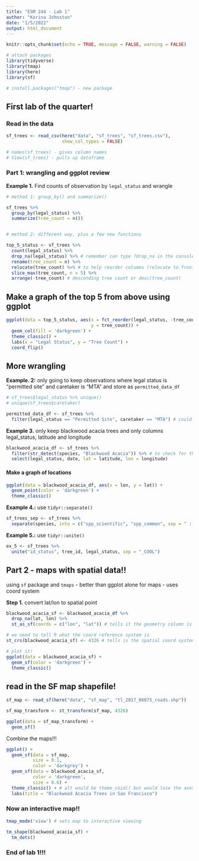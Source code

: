 ```yaml
---
title: "ESM 244 - Lab 1"
author: "Karina Johnston"
date: "1/5/2022"
output: html_document
---
```


```r
knitr::opts_chunk$set(echo = TRUE, message = FALSE, warning = FALSE)

# attach packages
library(tidyverse)
library(tmap)
library(here)
library(sf)

# install.packages("tmap") - new package
```

## First lab of the quarter!

### Read in the data

```r

sf_trees <- read_csv(here("data", "sf_trees", "sf_trees.csv"),
                     show_col_types = FALSE)

# names(sf_trees) - gives column names
# View(sf_trees) - pulls up dataframe
```

### Part 1: wrangling and ggplot review 

**Example 1.** Find counts of observation by `legal_status` and wrangle

```r
# method 1: group_by() and summarize()

sf_trees %>% 
  group_by(legal_status) %>% 
  summarize(tree_count = n())


# method 2: different way, plus a few new functions

top_5_status <- sf_trees %>% 
  count(legal_status) %>% 
  drop_na(legal_status) %>% # remember can type ?drop_na in the console to see
  rename(tree_count = n) %>% 
  relocate(tree_count) %>% # to help reorder columms (relocate to front)!!
  slice_max(tree_count, n = 5) %>% 
  arrange(-tree_count) # descending tree count or desc(tree_count)

```

## Make a graph of the top 5 from above using ggplot

```r
ggplot(data = top_5_status, aes(x = fct_reorder(legal_status, -tree_count), 
                                y = tree_count)) +
  geom_col(fill = 'darkgreen') +
  theme_classic() +
  labs(x = "Legal Status", y = "Tree Count") +
  coord_flip()

```

## More wrangling

**Example. 2:** only going to keep observations where legal status is "permitted site" and caretaker is "MTA" and store as `permitted_data_df`

```r
# sf_trees$legal_status %>% unique()
# unique(sf_trees$caretaker)

permitted_data_df <- sf_trees %>% 
  filter(legal_status == "Permitted Site", caretaker == "MTA") # could also use an "&"

```

**Example 3.** only keep blackwood acacia trees and only columns legal_status, latitude and longitude

```r
blackwood_acacia_df <- sf_trees %>% 
  filter(str_detect(species, "Blackwood Acacia")) %>% # to check for the string
  select(legal_status, date, lat = latitude, lon = longitude)

```

#### Make a graph of locations

```r
ggplot(data = blackwood_acacia_df, aes(x = lon, y = lat)) +
  geom_point(color = 'darkgreen') +
  theme_classic()

```

**Example 4.:** use `tidyr::separate()`

```r
sf_trees_sep <- sf_trees %>% 
  separate(species, into = c("spp_scientific", "spp_common", sep = " :: "))

```

**Example 5.:** use `tidyr::unite()`

```r
ex_5 <- sf_trees %>% 
  unite("id_status", tree_id, legal_status, sep = "_COOL")

```

## Part 2 - maps with spatial data!!

using `sf` package and `tmaps` - better than ggplot alone for maps - uses coord system

**Step 1.** convert lat/lon to spatial point

```r
blackwood_acacia_sf <- blackwood_acacia_df %>% 
  drop_na(lat, lon) %>% 
  st_as_sf(coords = c("lon", "lat")) # tells it the geometry column is spatial

# we need to tell R what the coord reference system is
st_crs(blackwood_acacia_sf) <- 4326 # tells is the spatial coord system

# plot it!
ggplot(data = blackwood_acacia_sf) +
  geom_sf(color = 'darkgreen') +
  theme_classic()

```

## read in the SF map shapefile!

```r
sf_map <- read_sf(here("data", "sf_map", "tl_2017_06075_roads.shp"))

sf_map_transform <- st_transform(sf_map, 4326)

ggplot(data = sf_map_transform) +
  geom_sf()
```

Combine the maps!!!

```r
ggplot() +
  geom_sf(data = sf_map,
          size = 0.1, 
          color = 'darkgrey') +
  geom_sf(data = blackwood_acacia_sf,
          color = 'darkgreen',
          size = 0.6) +
  theme_classic() + # alt would be theme_void() but would lose the axes
  labs(title = "Blackwood Acacia Trees in San Francisco")


```

### Now an interactive map!!

```r
tmap_mode('view') # sets map to interactive viewing

tm_shape(blackwood_acacia_sf) +
  tm_dots()

```


### End of lab 1!!!


